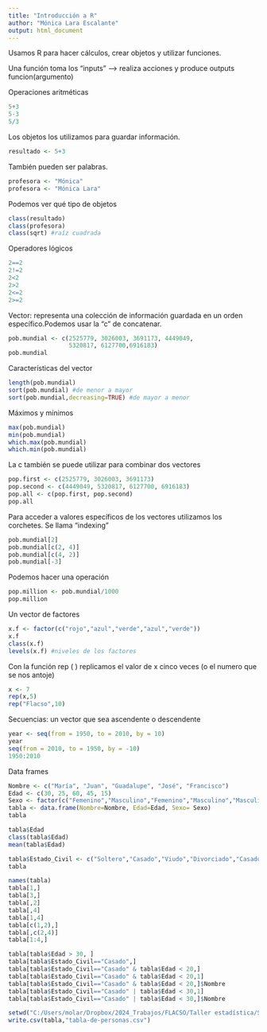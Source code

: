 ---
title: "Introducción a R"
author: "Mónica Lara Escalante"
output: html_document
---

Usamos R para hacer cálculos, crear objetos y utilizar funciones.

Una función toma los "inputs" --> realiza acciones y produce outputs funcion(argumento)

Operaciones aritméticas

```{r}
5+3
5-3
5/3
```

Los objetos los utilizamos para guardar información.

```{r}
resultado <- 5+3
```

También pueden ser palabras.
```{r}
profesora <- "Mónica"
profesora <- "Mónica Lara"
```

Podemos ver qué tipo de objetos
```{r}
class(resultado)
class(profesora)
class(sqrt) #raíz cuadrada
```

Operadores lógicos
```{r}
2==2
2!=2
2<2
2>2
2<=2
2>=2
```

Vector: representa una colección de información guardada en un orden específico.Podemos usar la "c" de concatenar.

```{r}
pob.mundial <- c(2525779, 3026003, 3691173, 4449049, 
                 5320817, 6127700,6916183)
pob.mundial

```

Características del vector
```{r}
length(pob.mundial)
sort(pob.mundial) #de menor a mayor
sort(pob.mundial,decreasing=TRUE) #de mayor a menor
```
Máximos y mínimos
```{r}
max(pob.mundial)
min(pob.mundial)
which.max(pob.mundial)
which.min(pob.mundial)
```

La c también se puede utilizar para combinar dos vectores
```{r}
pop.first <- c(2525779, 3026003, 3691173)
pop.second <- c(4449049, 5320817, 6127700, 6916183)
pop.all <- c(pop.first, pop.second)
pop.all
```

Para acceder a valores específicos de los vectores utilizamos los corchetes. Se llama "indexing"
```{r}
pob.mundial[2]
pob.mundial[c(2, 4)]
pob.mundial[c(4, 2)]
pob.mundial[-3]
```

Podemos hacer una operación
```{r}
pop.million <- pob.mundial/1000
pop.million

```

Un vector de factores
```{r}
x.f <- factor(c("rojo","azul","verde","azul","verde"))
x.f
class(x.f)
levels(x.f) #niveles de los factores

```

Con la función rep ( ) replicamos el valor de x cinco veces (o el numero que se nos antoje)

```{r}
x <- 7
rep(x,5)
rep("Flacso",10)
```

Secuencias: un vector que sea ascendente o descendente
```{r}
year <- seq(from = 1950, to = 2010, by = 10)
year
seq(from = 2010, to = 1950, by = -10)
1950:2010
```

Data frames
```{r}
Nombre <- c("María", "Juan", "Guadalupe", "José", "Francisco")
Edad <- c(30, 25, 60, 45, 15)
Sexo <- factor(c("Femenino","Masculino","Femenino","Masculino","Masculino"))
tabla <- data.frame(Nombre=Nombre, Edad=Edad, Sexo= Sexo)
tabla

tabla$Edad
class(tabla$Edad)
mean(tabla$Edad)

tabla$Estado_Civil <- c("Soltero","Casado","Viudo","Divorciado","Casado")
tabla

names(tabla)
tabla[1,]
tabla[3,]
tabla[,2]
tabla[,4]
tabla[1,4]
tabla[c(1,2),]
tabla[,c(2,4)]
tabla[1:4,]

tabla[tabla$Edad > 30, ]
tabla[tabla$Estado_Civil=="Casado",]
tabla[tabla$Estado_Civil=="Casado" & tabla$Edad < 20,]
tabla[tabla$Estado_Civil=="Casado" & tabla$Edad < 20,1]
tabla[tabla$Estado_Civil=="Casado" & tabla$Edad < 20,]$Nombre
tabla[tabla$Estado_Civil=="Casado" | tabla$Edad < 30,1]
tabla[tabla$Estado_Civil=="Casado" | tabla$Edad < 30,]$Nombre

setwd("C:/Users/molar/Dropbox/2024_Trabajos/FLACSO/Taller estadística/Scripts")
write.csv(tabla,"tabla-de-personas.csv")


```

